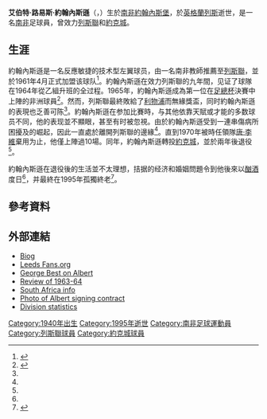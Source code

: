 {{noteTA
|G1=足球
|1=zh-hans:约翰内斯堡;zh-hk:約翰內斯堡;zh-tw:約翰尼斯堡;
|2=zh-cn:利兹; zh-hk:列斯; zh-tw:里茲
|3=zh-hans:利兹联;zh-hant:利茲聯;zh-hk:列斯聯;zh-tw:里茲聯;zh-mo:列斯聯;
|4=zh-hans:唐·里维;zh-hk:唐·李維;zh-tw:唐·里維;
}}
{{Infobox Football biography
|          playername = Albert Johanneson
|               image = [[檔案:Albert_Johanneson.jpg|250px]]
|            fullname = Albert Louis Johanneson
|         dateofbirth = 1940年3月13日
|         cityofbirth = [[傑米斯頓|傑米斯頓]]
|      countryofbirth = {{flag|SAF|1928}}
|         dateofdeath = {{death date and age|1995|9|28|1940|3|13}}
|         cityofdeath = [[英格蘭|英格蘭]][[列斯|列斯]]
|      countryofdeath = {{UK}}
|         currentclub = 已逝世
|              height = {{height|meters=1.70}}
|            nickname =
|            position = 左翼
|          youthyears = 
|          youthclubs = 
|               years = 1961-1970<br />1970-1972
|               clubs = [[列斯聯足球會|列斯聯]]<br />[[約克城足球會|約克城]]
|         caps(goals) = 172 (48)<br />{{0}}26 {{0}}(3)
}}
'''艾伯特·路易斯·約翰內斯遜'''（{{lang-en|Albert Louis Johanneson}}，{{bd|1940年|3月13日|1995年|9月28日|catIdx=Johanneson, Albert}}）生於[[南非|南非]][[約翰內斯堡|約翰內斯堡]]，於[[英格蘭|英格蘭]][[列斯|列斯]]逝世，是一名[[南非|南非]]足球員，曾效力[[列斯聯足球會|列斯聯]]和[[約克城足球會|約克城]]。

==生涯==
約翰內斯遜是一名反應敏捷的技术型左翼球员，由一名南非教師推薦至[[列斯聯足球會|列斯聯]]，並於1961年4月正式加盟该球队<ref name="Mourant">{{en}}{{cite book|last=Mourant |first=Andrew |title=Leeds United: Player by Player|publisher=Guinness Publishing Ltd |date=1992 |page=20 |isbn=0-85112-568-9}}</ref>。約翰內斯遜在效力列斯聯的九年間，见证了球隊在1964年從乙組升班的全过程。1965年，約翰內斯遜成為第一位在[[英格蘭足總杯|足總杯]]決賽中上陣的非洲球員<ref name="Albert Johanneson's story">{{en}}{{cite news|url=http://www.bbc.co.uk/leeds/content/articles/2005/10/12/sport_united_johanneson_inside_out_feature.shtml|title=Albert Johanneson's story|date=12 October 2005|work=BBC Leeds|accessdate=2009-03-22|archive-date=2016-01-09|archive-url=https://web.archive.org/web/20160109203304/http://www.bbc.co.uk/leeds/content/articles/2005/10/12/sport_united_johanneson_inside_out_feature.shtml|dead-url=no}}</ref>。然而，列斯聯最終敗給了[[利物浦足球會|利物浦]]而無緣獎盃，同时約翰內斯遜的表現也乏善可陈<ref name="Mourant"/>。約翰內斯遜在参加比賽時，与其他依靠天賦或才能的多数球员不同，他的表现並不顯眼，甚至有时被忽視。由於約翰內斯遜受到一連串傷病所困擾及{{Link-en|艾迪·格雷|Eddie Gray (footballer)}}的崛起，因此一直處於離開列斯聯的邊緣<ref name="Mourant"/>。直到1970年被時任領隊[[唐·李維|唐·李維]]棄用为止，他僅上陣過10場。同年，約翰內斯遜轉投[[約克城足球會|約克城]]，並於兩年後退役<ref name="Mourant"/>。

約翰內斯遜在退役後的生活並不太理想，拮据的经济和婚姻問題令到他後來以[[酗酒|酗酒]]度日<ref name="Albert Johanneson's story" />，并最終在1995年孤獨終老<ref name="another Leeds legend">{{en}}{{cite news|url=http://www.guardian.co.uk/sport/2007/feb/09/boxing.leedsunited|title=Johanneson fights to become another Leeds legend|last=Rawling|first=John|date=9 February 2007|work=The Guardian|publisher=Guardian News and Media Limited|accessdate=2009-03-22|archive-date=2009-03-15|archive-url=https://web.archive.org/web/20090315030805/http://www.guardian.co.uk/sport/2007/feb/09/boxing.leedsunited|dead-url=no}}</ref>。

==參考資料==
{{reflist}}

==外部連結==
*[https://web.archive.org/web/20110725225636/http://www-users.york.ac.uk/~sph2/lufc/mag/albert.htm Biog]
*[https://web.archive.org/web/20090725073609/http://www.leedsfans.org.uk/leeds/players/207.html Leeds Fans.org]
*[https://web.archive.org/web/20071206055800/http://furd.org/default.asp?intPageID=26 George Best on Albert]
*[http://www.mightyleeds.co.uk/seasons/196364part1.htm Review of 1963-64 ] {{Wayback|url=http://www.mightyleeds.co.uk/seasons/196364part1.htm |date=20200220183841 }}
*[https://web.archive.org/web/20080124181618/http://www.southafrica.info/ess_info/sa_glance/sports/greats/albert-johanneson.htm South Africa info]
*[https://web.archive.org/web/20081011000955/http://www.wafll.com/wafll-gallery/images/Albert_Johanneson-604.html Photo of Albert signing contract]
*[http://www.ozwhitelufc.net.au/1961-1975.php Division statistics] {{Wayback|url=http://www.ozwhitelufc.net.au/1961-1975.php |date=20210309130121 }}

{{DEFAULTSORT:Johanneson, Albert}}
[[Category:1940年出生|Category:1940年出生]]
[[Category:1995年逝世|Category:1995年逝世]]
[[Category:南非足球運動員|Category:南非足球運動員]]
[[Category:列斯聯球員|Category:列斯聯球員]]
[[Category:約克城球員|Category:約克城球員]]